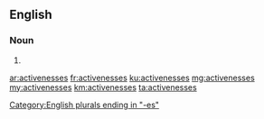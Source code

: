 ==English==

===Noun===
{{head|en|noun plural form}}

# {{plural of|activeness|lang=en}}

[[Category:English plurals ending in "-es"]]

[[ar:activenesses]]
[[fr:activenesses]]
[[ku:activenesses]]
[[mg:activenesses]]
[[my:activenesses]]
[[km:activenesses]]
[[ta:activenesses]]
